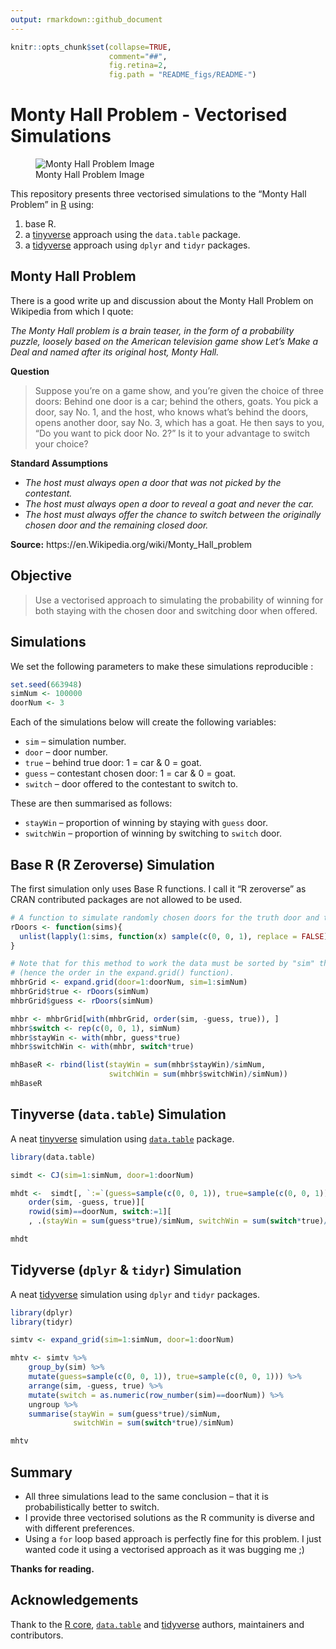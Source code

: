 ```yaml
---
output: rmarkdown::github_document
---
```


<!-- README.md is generated from README.Rmd. Please edit that file    -->

<!-- Origin: https://github.com/hrbrmstr/ggalt/blob/master/README.Rmd -->
<!-- Thanks to Bob Rudis for sharing.                                 -->
```r
knitr::opts_chunk$set(collapse=TRUE, 
                      comment="##", 
                      fig.retina=2, 
                      fig.path = "README_figs/README-")
```

# Monty Hall Problem - Vectorised Simulations

![Monty Hall Problem Image](README_files/Monty_open_door.svg)

This repository presents three vectorised simulations to the "Monty Hall Problem" 
in [R](https://r-project.org) using:

1. base R.
2. a [tinyverse](http://tinyverse.org/) approach using the `data.table` package.
3. a [tidyverse](https://tidyverse.org) approach using `dplyr` and `tidyr` packages.

## Monty Hall Problem

There is a good write up and discussion about the Monty Hall Problem on Wikipedia from 
which I quote:

*The Monty Hall problem is a brain teaser, in the form of a probability puzzle, loosely based on the American television game show Let's Make a Deal and named after its original host, Monty Hall.* 

**Question**

> Suppose you're on a game show, and you're given the choice of three doors: Behind one door is a car; behind the others, goats. You pick a door, say No. 1, and the host, who knows what's behind the doors, opens another door, say No. 3, which has a goat. He then says to you, "Do you want to pick door No. 2?" Is it to your advantage to switch your choice? 

**Standard Assumptions**

+ _The host must always open a door that was not picked by the contestant._
+ _The host must always open a door to reveal a goat and never the car._
+ _The host must always offer the chance to switch between the originally chosen door and the remaining closed door._

**Source:** https://en.Wikipedia.org/wiki/Monty_Hall_problem

## Objective

> Use a vectorised approach to simulating the probability of winning for both staying with 
the chosen door and switching door when offered.

## Simulations 

We set the following parameters to make these simulations reproducible :
```r
set.seed(663948)
simNum <- 100000
doorNum <- 3
```

Each of the simulations below will create the following variables:

+ `sim` -- simulation number.
+ `door` -- door number.
+ `true` -- behind true door: 1 = car & 0 = goat.
+ `guess` -- contestant chosen door: 1 = car & 0 = goat.
+ `switch` -- door offered to the contestant to switch to.

These are then summarised as follows:

+ `stayWin`  -- proportion of winning by staying with `guess` door.
+ `switchWin`  -- proportion of winning by switching to `switch` door.

## Base R (R Zeroverse) Simulation

The first simulation only uses Base R functions. I call it "R zeroverse" as CRAN 
contributed packages are not allowed to be used.


```r
# A function to simulate randomly chosen doors for the truth door and the guess.
rDoors <- function(sims){
  unlist(lapply(1:sims, function(x) sample(c(0, 0, 1), replace = FALSE)))
}

# Note that for this method to work the data must be sorted by "sim" then the door 
# (hence the order in the expand.grid() function).
mhbrGrid <- expand.grid(door=1:doorNum, sim=1:simNum)
mhbrGrid$true <- rDoors(simNum)
mhbrGrid$guess <- rDoors(simNum)

mhbr <- mhbrGrid[with(mhbrGrid, order(sim, -guess, true)), ]
mhbr$switch <- rep(c(0, 0, 1), simNum)
mhbr$stayWin <- with(mhbr, guess*true)
mhbr$switchWin <- with(mhbr, switch*true)

mhBaseR <- rbind(list(stayWin = sum(mhbr$stayWin)/simNum, 
                      switchWin = sum(mhbr$switchWin)/simNum))
mhBaseR
```

## Tinyverse (`data.table`) Simulation

A neat [tinyverse](http://tinyverse.org/) simulation using [`data.table`](http://r-datatable.com/)
package.

```r
library(data.table)

simdt <- CJ(sim=1:simNum, door=1:doorNum)

mhdt <-  simdt[, `:=`(guess=sample(c(0, 0, 1)), true=sample(c(0, 0, 1)), switch=0), .(sim)][
    order(sim, -guess, true)][
    rowid(sim)==doorNum, switch:=1][
    , .(stayWin = sum(guess*true)/simNum, switchWin = sum(switch*true)/simNum)]

mhdt
```

## Tidyverse (`dplyr` & `tidyr`) Simulation

A neat [tidyverse](https://tidyverse.org) simulation using `dplyr` and `tidyr` packages.

```r
library(dplyr)
library(tidyr)

simtv <- expand_grid(sim=1:simNum, door=1:doorNum)

mhtv <- simtv %>%
    group_by(sim) %>%
    mutate(guess=sample(c(0, 0, 1)), true=sample(c(0, 0, 1))) %>%
    arrange(sim, -guess, true) %>%
    mutate(switch = as.numeric(row_number(sim)==doorNum)) %>%
    ungroup %>%
    summarise(stayWin = sum(guess*true)/simNum,
              switchWin = sum(switch*true)/simNum)

mhtv
```

## Summary

+ All three simulations lead to the same conclusion -- that it is probabilistically 
better to switch. 
+ I provide three vectorised solutions as the R community is diverse and with different
preferences. 
+ Using a `for` loop based approach is perfectly fine for this problem. I just wanted 
code it using a vectorised approach as it was bugging me ;) 

**Thanks for reading.**

## Acknowledgements

Thank to the [R core](https://www.r-project.org/contributors.html), [`data.table`](https://rdatatable.gitlab.io/data.table/authors.html) and
[tidyverse](https://tidyverse.org) authors, maintainers and contributors.
